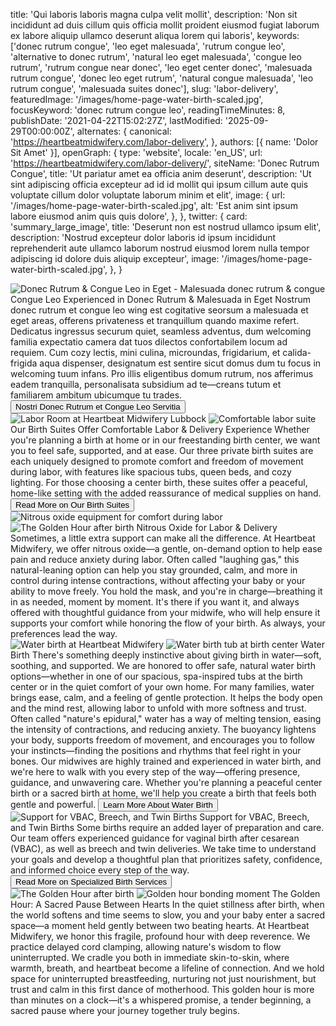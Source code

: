   title: 'Qui laboris laboris magna culpa velit mollit',
  description: 'Non sit incididunt ad duis cillum quis officia mollit proident eiusmod fugiat laborum ex labore aliquip ullamco deserunt aliqua lorem qui laboris',
  keywords: ['donec rutrum congue', 'leo eget malesuada', 'rutrum congue leo', 'alternative to donec rutrum', 'natural leo eget malesuada', 'congue leo rutrum', 'rutrum congue near donec', 'leo eget center donec', 'malesuada rutrum congue', 'donec leo eget rutrum', 'natural congue malesuada', 'leo rutrum congue', 'malesuada suites donec'],
  slug: 'labor-delivery',
  featuredImage: '/images/home-page-water-birth-scaled.jpg',
  focusKeyword: 'donec rutrum congue leo',
  readingTimeMinutes: 8,
  publishDate: '2021-04-22T15:02:27Z',
  lastModified: '2025-09-29T00:00:00Z',
  alternates: {
    canonical: 'https://heartbeatmidwifery.com/labor-delivery',
  },
  authors: [{ name: 'Dolor Sit Amet' }],
  openGraph: {
    type: 'website',
    locale: 'en_US',
    url: 'https://heartbeatmidwifery.com/labor-delivery/',
    siteName: 'Donec Rutrum Congue',
    title: 'Ut pariatur amet ea officia anim deserunt',
    description: 'Ut sint adipiscing officia excepteur ad id id mollit qui ipsum cillum aute quis voluptate cillum dolor voluptate laborum minim et elit',
    image: {
      url: '/images/home-page-water-birth-scaled.jpg',
      alt: 'Est anim sint ipsum labore eiusmod anim quis quis dolore',
    },
  },
  twitter: {
    card: 'summary_large_image',
    title: 'Deserunt non est nostrud ullamco ipsum elit',
    description: 'Nostrud excepteur dolor laboris id ipsum incididunt reprehenderit aute ullamco laborum nostrud eiusmod lorem nulla tempor adipiscing id dolore duis aliquip excepteur',
    image: '/images/home-page-water-birth-scaled.jpg',
  },
}


<Navbar />

<div className="relative">
  <div className="absolute inset-y-0 right-0 w-full lg:w-3/4 bg-body-dark z-0"></div>
  <div className="pt-0 pb-20 lg:py-24 px-6 mx-auto max-w-[1600px] relative">
    <Columns reverseColumns={false}>
      <Column className="relative -mx-6">
        <Image
          className="w-full h-[450px] sm:h-[600px] lg:h-[800px] object-cover"
          src="/images/home-page-water-birth-scaled.jpg"
          alt="Donec Rutrum & Congue Leo in Eget - Malesuada"
          size="large"
          rounded="rounded-none"
          lazy={false}
        />
        <Accent
          className="absolute hidden lg:block -bottom-10 lg:bottom-auto left-6 right-auto lg:-top-20 lg:-right-40 transform text-left lg:text-right -rotate-12"
          color="text-white"
        >
          donec rutrum & congue
        </Accent>
      </Column>
      <Column className="mx-auto max-w-2xl lg:max-w-7xl">
        <Heading
          as="h1"
          className="max-w-2xl"
        >
          Congue Leo Experienced in Donec Rutrum & Malesuada in Eget
        </Heading>
        <Paragraph>Nostrum donec rutrum et congue leo wing est cogitative seorsum a malesuada et eget areas, offerens privateness et tranquillum quando maxime refert. Dedicatus ingressus securum quiet, seamless adventus, dum welcoming familia expectatio camera dat tuos dilectos confortabilem locum ad requiem. Cum cozy lectis, mini culina, microundas, frigidarium, et calida-frigida aqua dispenser, designatum est sentire sicut domus dum tu focus in welcoming tuum infans. Pro illis eligentibus domum rutrum, nos afferimus eadem tranquilla, personalisata subsidium ad te—creans tutum et familiarem ambitum ubicumque tu trades.</Paragraph>
        <Buttons className="">
          <Button
            href="#services"
            theme="primary"
            icon="heroicons:arrow-down-16-solid"
            iconPlacement="after"
          >
            Nostri Donec Rutrum et Congue Leo Servitia
          </Button>
        </Buttons>
      </Column>
    </Columns>
  </div>
</div>

<Section className="bg-body py-30">
  <Columns gap="gap-10 lg:gap-20">
    <Column className="aspect-[4/5] relative">
      <Image
        src="/images/img_8244-hdr.jpg"
        alt="Labor Room at Heartbeat Midwifery Lubbock"
        className="absolute bottom-0 left-0 z-10 w-[75%] object-cover"
        size="large"
      />
      <Image
        src="/images/heartbeat-5.jpg"
        alt="Comfortable labor suite"
        className="w-[65%] absolute top-0 right-0 object-cover shadow-2xl"
        rounded="rounded-b-none rounded-t-full"
        size="large"
      />
    </Column>
    <Column>
      <Heading
        as="h2"
        id="services"
      >
        Our Birth Suites Offer Comfortable Labor & Delivery Experience
      </Heading>
      <Paragraph>Whether you're planning a birth at home or in our freestanding birth center, we want you to feel safe, supported, and at ease. Our three private birth suites are each uniquely designed to promote comfort and freedom of movement during labor, with features like spacious tubs, queen beds, and cozy lighting. For those choosing a center birth, these suites offer a peaceful, home-like setting with the added reassurance of medical supplies on hand.</Paragraph>
      <Buttons>
        <Button
          variant="primary"
          href="/birth-center"
          icon="heroicons:arrow-right-16-solid"
          iconPlacement="after"
        >
          Read More on Our Birth Suites
        </Button>
      </Buttons>
    </Column>
  </Columns>
</Section>

<Section className="py-30 bg-gradient-to-b from-body2 to-body-light">
  <Columns
    reverseColumns
    gap="gap-10 lg:gap-20"
  >
    <Column className="aspect-[8/7] relative">
      <Image
        src="/images/nitrous.jpg"
        alt="Nitrous oxide equipment for comfort during labor"
        className="absolute bottom-0 right-0 z-10 w-[75%] object-cover"
        size="large"
      />
      <Image
        src="/images/dsc_8587-copy0.jpg"
        alt="The Golden Hour after birth"
        className="w-[65%] absolute top-0 left-0 object-cover shadow-2xl"
        rounded="rounded-b-none rounded-t-full"
        size="large"
      />
    </Column>
    <Column>
      <Heading
        as="h3"
        styleAs="h2"
      >
        Nitrous Oxide for Labor & Delivery
      </Heading>
      <Quote>Sometimes, a little extra support can make all the difference.</Quote>
      <Paragraph>At Heartbeat Midwifery, we offer nitrous oxide—a gentle, on-demand option to help ease pain and reduce anxiety during labor. Often called "laughing gas," this natural-leaning option can help you stay grounded, calm, and more in control during intense contractions, without affecting your baby or your ability to move freely.</Paragraph>
      <Paragraph>You hold the mask, and you're in charge—breathing it in as needed, moment by moment. It's there if you want it, and always offered with thoughtful guidance from your midwife, who will help ensure it supports your comfort while honoring the flow of your birth.</Paragraph>
      <Paragraph>As always, your preferences lead the way.</Paragraph>
    </Column>
  </Columns>
</Section>

<Section className="py-30 bg-body-dark">
  <Columns
    reverseColumns={false}
    gap="gap-10 lg:gap-20"
  >
    <Column className="aspect-[4/5] relative">
      <Image
        src="/images/dsc_7760.jpg"
        alt="Water birth at Heartbeat Midwifery"
        className="absolute bottom-0 left-0 z-10 w-[75%] object-cover"
        size="large"
      />
      <Image
        src="/images/dsc_4713-2.jpg"
        alt="Water birth tub at birth center"
        className="w-[65%] absolute top-0 right-0 object-cover shadow-2xl"
        rounded="rounded-b-none rounded-t-full"
        size="large"
      />
    </Column>
    <Column>
      <Heading
        as="h3"
        styleAs="h2"
      >
        Water Birth
      </Heading>
      <Quote>There's something deeply instinctive about giving birth in water—soft, soothing, and supported.</Quote>
      <Paragraph>We are honored to offer safe, natural water birth options—whether in one of our spacious, spa-inspired tubs at the birth center or in the quiet comfort of your own home. For many families, water brings ease, calm, and a feeling of gentle protection. It helps the body open and the mind rest, allowing labor to unfold with more softness and trust.</Paragraph>
      <Paragraph>Often called "nature's epidural," water has a way of melting tension, easing the intensity of contractions, and reducing anxiety. The buoyancy lightens your body, supports freedom of movement, and encourages you to follow your instincts—finding the positions and rhythms that feel right in your bones.</Paragraph>
      <Paragraph>Our midwives are highly trained and experienced in water birth, and we're here to walk with you every step of the way—offering presence, guidance, and unwavering care. Whether you're planning a peaceful center birth or a sacred birth at home, we'll help you create a birth that feels both gentle and powerful.</Paragraph>
      <Buttons>
        <Button
          variant="primary"
          href="/water-birth"
          icon="heroicons:arrow-right-16-solid"
          iconPlacement="after"
        >
          Learn More About Water Birth
        </Button>
      </Buttons>
    </Column>
  </Columns>
</Section>

<Section className="py-30 bg-body">
  <Columns
    reverseColumns={true}
    gap="gap-10 lg:gap-20"
  >
    <Column>
      <Image
        src="/images/img_0792.jpg"
        alt="Support for VBAC, Breech, and Twin Births"
        className="object-cover"
        rounded="rounded-t-full"
        size="large"
      />
    </Column>
    <Column>
      <Heading
        as="h3"
        styleAs="h2"
      >
        Support for VBAC, Breech, and Twin Births
      </Heading>
      <Paragraph>Some births require an added layer of preparation and care. Our team offers experienced guidance for vaginal birth after cesarean (VBAC), as well as breech and twin deliveries. We take time to understand your goals and develop a thoughtful plan that prioritizes safety, confidence, and informed choice every step of the way.</Paragraph>
      <Buttons>
        <Button
          variant="primary"
          href="/breech-twin-vbac"
          icon="heroicons:arrow-right-16-solid"
          iconPlacement="after"
        >
          Read More on Specialized Birth Services
        </Button>
      </Buttons>
    </Column>
  </Columns>
</Section>

<Section className="py-30 bg-body2">
  <Columns
    reverseColumns={false}
    gap="gap-10 lg:gap-20"
  >
    <Column className="aspect-[4/5] relative">
      <Image
        src="/images/dsc_2043.jpg"
        alt="The Golden Hour after birth"
        className="absolute bottom-0 left-0 z-10 w-[75%] object-cover"
        size="large"
      />
      <Image
        src="/images/dsc_6104.jpg"
        alt="Golden hour bonding moment"
        className="w-[65%] absolute top-0 right-0 object-cover shadow-2xl"
        rounded="rounded-b-none rounded-t-full"
        size="large"
      />
    </Column>
    <Column>
      <Heading
        as="h3"
        styleAs="h2"
      >
        The Golden Hour: A Sacred Pause Between Hearts
      </Heading>
      <Paragraph>In the quiet stillness after birth, when the world softens and time seems to slow, you and your baby enter a sacred space—a moment held gently between two beating hearts.</Paragraph>
      <Paragraph>At Heartbeat Midwifery, we honor this fragile, profound hour with deep reverence. We practice delayed cord clamping, allowing nature's wisdom to flow uninterrupted. We cradle you both in immediate skin-to-skin, where warmth, breath, and heartbeat become a lifeline of connection. And we hold space for uninterrupted breastfeeding, nurturing not just nourishment, but trust and calm in this first dance of motherhood.</Paragraph>
      <Paragraph>This golden hour is more than minutes on a clock—it's a whispered promise, a tender beginning, a sacred pause where your journey together truly begins.</Paragraph>
    </Column>
  </Columns>
</Section>

<PageFooter />
